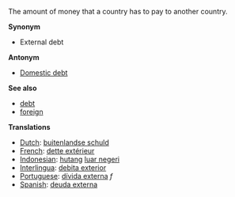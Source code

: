 The amount of money that a country has to pay to another country.

'''Synonym'''

* External debt

'''Antonym'''

* [[Domestic debt]]

'''See also'''

* [[debt]]
* [[foreign]]

'''Translations'''

*[[Dutch]]: [[buitenlandse schuld]]
*[[French]]: [[dette extérieur]]
*[[Indonesian]]: [[hutang]] [[luar negeri]]
*[[Interlingua]]: [[debita exterior]]
*[[Portuguese]]: [[dívida externa]] ''f''
*[[Spanish]]: [[deuda externa]]